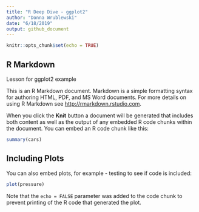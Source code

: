 ```yaml
---
title: "R Deep Dive - ggplot2"
author: "Donna Wrublewski"
date: "6/18/2019"
output: github_document
---
```


```r
knitr::opts_chunk$set(echo = TRUE)
```

## R Markdown

Lesson for ggplot2 example

This is an R Markdown document. Markdown is a simple formatting syntax for authoring HTML, PDF, and MS Word documents. For more details on using R Markdown see <http://rmarkdown.rstudio.com>.

When you click the **Knit** button a document will be generated that includes both content as well as the output of any embedded R code chunks within the document. You can embed an R code chunk like this:

```r
summary(cars)
```

## Including Plots

You can also embed plots, for example - testing to see if code is included:

```r
plot(pressure)
```

Note that the `echo = FALSE` parameter was added to the code chunk to prevent printing of the R code that generated the plot.
